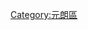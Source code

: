 {{Catnav|頁面分類|各種主題的頁面分類|依中国各省来作的分类|中国各省行政区划|香港行政區劃|元朗區}}

{{catmore}}
{{Commonscat|Tin Shui Wai}}

[[Category:元朗區|Category:元朗區]]